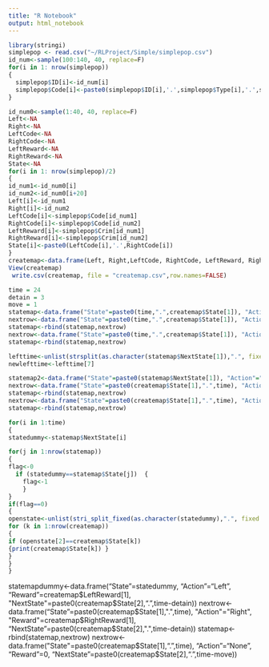 ```yaml
---
title: "R Notebook"
output: html_notebook
---
```


```r
library(stringi)
simplepop <- read.csv("~/RLProject/Simple/simplepop.csv")
id_num<-sample(100:140, 40, replace=F)
for(i in 1: nrow(simplepop))
{
  simplepop$ID[i]<-id_num[i]
  simplepop$Code[i]<-paste0(simplepop$ID[i],'.',simplepop$Type[i],'.',simplepop$Susp[i])
}
```
```r
id_num0<-sample(1:40, 40, replace=F)
Left<-NA
Right<-NA
LeftCode<-NA
RightCode<-NA
LeftReward<-NA
RightReward<-NA
State<-NA
for(i in 1: nrow(simplepop)/2)
{
id_num1<-id_num0[i]
id_num2<-id_num0[i+20]
Left[i]<-id_num1
Right[i]<-id_num2
LeftCode[i]<-simplepop$Code[id_num1]
RightCode[i]<-simplepop$Code[id_num2]
LeftReward[i]<-simplepop$Crim[id_num1]
RightReward[i]<-simplepop$Crim[id_num2]
State[i]<-paste0(LeftCode[i],'.',RightCode[i])
}
createmap<-data.frame(Left, Right,LeftCode, RightCode, LeftReward, RightReward, State)
View(createmap)
 write.csv(createmap, file = "createmap.csv",row.names=FALSE)
```

```r
time = 24
detain = 3
move = 1
statemap<-data.frame("State"=paste0(time,".",createmap$State[1]), "Action"="Left", "Reward"=createmap$LeftReward[1], "NextState"=paste0(time-detain,".",createmap$State[2]))
nextrow<-data.frame("State"=paste0(time,".",createmap$State[1]), "Action"="Right", "Reward"=createmap$RightReward[1], "NextState"=paste0(time-detain,".",createmap$State[2]))
statemap<-rbind(statemap,nextrow)
nextrow<-data.frame("State"=paste0(time,".",createmap$State[1]), "Action"="None", "Reward"=0, "NextState"=paste0(time-move,".",createmap$State[2]))
statemap<-rbind(statemap,nextrow)
```

```r
lefttime<-unlist(strsplit(as.character(statemap$NextState[1]),".", fixed = TRUE))
newlefttime<-lefttime[7]

statemap2<-data.frame("State"=paste0(statemap$NextState[1]), "Action"="Left", "Reward"=createmap$LeftReward[1], "NextState"=paste0(createmap$State[2],".",time-detain))
nextrow<-data.frame("State"=paste0(createmap$State[1],".",time), "Action"="Right", "Reward"=createmap$RightReward[1], "NextState"=paste0(createmap$State[2],".",time-detain))
statemap<-rbind(statemap,nextrow)
nextrow<-data.frame("State"=paste0(createmap$State[1],".",time), "Action"="None", "Reward"=0, "NextState"=paste0(createmap$State[2],".",time-move))
statemap<-rbind(statemap,nextrow)

```

```r
for(i in 1:time)
{
statedummy<-statemap$NextState[i]

for(j in 1:nrow(statemap))
{
flag<-0
  if (statedummy==statemap$State[j])  {
    flag<-1
    }
}
if(flag==0)
{
openstate<-unlist(stri_split_fixed(as.character(statedummy),".", fixed = TRUE, n=2))
for (k in 1:nrow(createmap))
{
if (openstate[2]==createmap$State[k])
{print(createmap$State[k]) }
}
} 
}
```

statemapdummy<-data.frame("State"=statedummy, "Action"="Left", "Reward"=createmap$LeftReward[1], "NextState"=paste0(createmap$State[2],".",time-detain))
nextrow<-data.frame("State"=paste0(createmap$State[1],".",time), "Action"="Right", "Reward"=createmap$RightReward[1], "NextState"=paste0(createmap$State[2],".",time-detain))
statemap<-rbind(statemap,nextrow)
nextrow<-data.frame("State"=paste0(createmap$State[1],".",time), "Action"="None", "Reward"=0, "NextState"=paste0(createmap$State[2],".",time-move))
